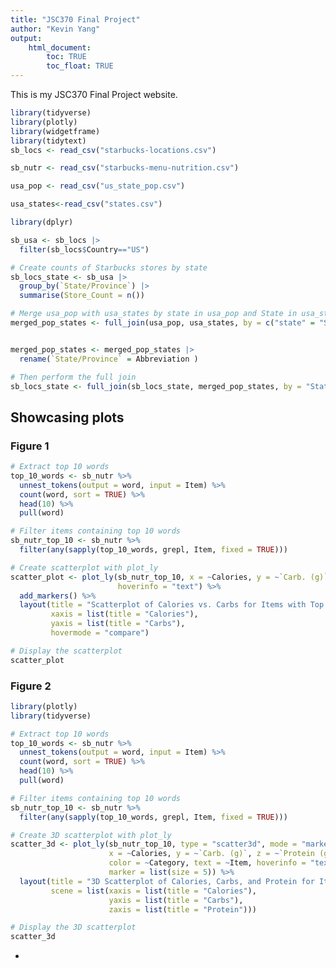 ```yaml
---
title: "JSC370 Final Project"
author: "Kevin Yang"
output: 
    html_document:
        toc: TRUE
        toc_float: TRUE
---
```


This is my JSC370 Final Project website.

```r
library(tidyverse)
library(plotly)
library(widgetframe)
library(tidytext)
sb_locs <- read_csv("starbucks-locations.csv")

sb_nutr <- read_csv("starbucks-menu-nutrition.csv")

usa_pop <- read_csv("us_state_pop.csv")

usa_states<-read_csv("states.csv")

library(dplyr)

sb_usa <- sb_locs |> 
  filter(sb_locs$Country=="US")

# Create counts of Starbucks stores by state
sb_locs_state <- sb_usa |> 
  group_by(`State/Province`) |> 
  summarise(Store_Count = n())

# Merge usa_pop with usa_states by state in usa_pop and State in usa_states
merged_pop_states <- full_join(usa_pop, usa_states, by = c("state" = "State"))


merged_pop_states <- merged_pop_states |>
  rename(`State/Province` = Abbreviation )

# Then perform the full join
sb_locs_state <- full_join(sb_locs_state, merged_pop_states, by = "State/Province")
```
## Showcasing plots {.tabset}

### Figure 1
```r
# Extract top 10 words
top_10_words <- sb_nutr %>%
  unnest_tokens(output = word, input = Item) %>%
  count(word, sort = TRUE) %>%
  head(10) %>%
  pull(word)

# Filter items containing top 10 words
sb_nutr_top_10 <- sb_nutr %>%
  filter(any(sapply(top_10_words, grepl, Item, fixed = TRUE)))

# Create scatterplot with plot_ly
scatter_plot <- plot_ly(sb_nutr_top_10, x = ~Calories, y = ~`Carb. (g)`, color = ~Category, text = ~Item,
                        hoverinfo = "text") %>%
  add_markers() %>%
  layout(title = "Scatterplot of Calories vs. Carbs for Items with Top 10 Words",
         xaxis = list(title = "Calories"),
         yaxis = list(title = "Carbs"),
         hovermode = "compare")

# Display the scatterplot
scatter_plot
```
### Figure 2
```r
library(plotly)
library(tidyverse)

# Extract top 10 words
top_10_words <- sb_nutr %>%
  unnest_tokens(output = word, input = Item) %>%
  count(word, sort = TRUE) %>%
  head(10) %>%
  pull(word)

# Filter items containing top 10 words
sb_nutr_top_10 <- sb_nutr %>%
  filter(any(sapply(top_10_words, grepl, Item, fixed = TRUE)))

# Create 3D scatterplot with plot_ly
scatter_3d <- plot_ly(sb_nutr_top_10, type = "scatter3d", mode = "markers",
                      x = ~Calories, y = ~`Carb. (g)`, z = ~`Protein (g)`,
                      color = ~Category, text = ~Item, hoverinfo = "text",
                      marker = list(size = 5)) %>%
  layout(title = "3D Scatterplot of Calories, Carbs, and Protein for Items with Top 10 Words",
         scene = list(xaxis = list(title = "Calories"),
                      yaxis = list(title = "Carbs"),
                      zaxis = list(title = "Protein")))

# Display the 3D scatterplot
scatter_3d
```
{-}

